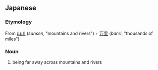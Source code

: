 ==Japanese==
{{ja-kanjitab|さん|せん|ばん|り|yomi=o}}

===Etymology===
From [[山川]] (''sansen'', "mountains and rivers") + [[万里]] (''banri'', "thousands of miles")

===Noun===
{{ja-noun|さんせんばんり}}

# being far away across mountains and rivers
